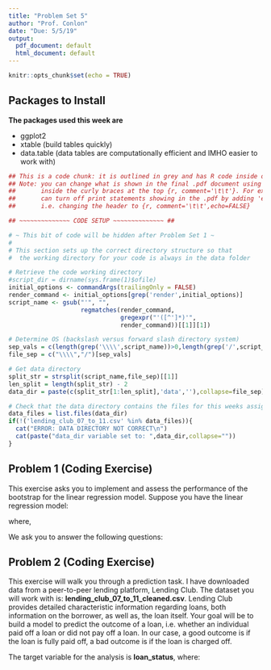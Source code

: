 ```yaml
---
title: "Problem Set 5"
author: "Prof. Conlon"
date: "Due: 5/5/19"
output:
  pdf_document: default
  html_document: default
---
```


```r
knitr::opts_chunk$set(echo = TRUE)
```


\newcommand{\E}[1]{\ensuremath{\mathbb{E}\big[#1\big]}}
\newcommand{\Emeasure}[2]{\ensuremath{\mathbb{E}_{#1}\big[#2\big]}}

## Packages to Install


**The packages used this week are**

* ggplot2
* xtable (build tables quickly)
* data.table (data tables are computationally efficient and IMHO easier to work with)


```r

## This is a code chunk: it is outlined in grey and has R code inside of it
## Note: you can change what is shown in the final .pdf document using arguments 
##       inside the curly braces at the top {r, comment='\t\t'}. For example, you 
##       can turn off print statements showing in the .pdf by adding 'echo=False' 
##       i.e. changing the header to {r, comment='\t\t',echo=FALSE}

## ~~~~~~~~~~~~~~ CODE SETUP ~~~~~~~~~~~~~~ ##

# ~ This bit of code will be hidden after Problem Set 1 ~
#
# This section sets up the correct directory structure so that
#  the working directory for your code is always in the data folder

# Retrieve the code working directory
#script_dir = dirname(sys.frame(1)$ofile)
initial_options <- commandArgs(trailingOnly = FALSE)
render_command <- initial_options[grep('render',initial_options)]
script_name <- gsub("'", "", 
                    regmatches(render_command, 
                               gregexpr("'([^']*)'",
                               render_command))[[1]][1])

# Determine OS (backslash versus forward slash directory system)
sep_vals = c(length(grep('\\\\',script_name))>0,length(grep('/',script_name))>0)
file_sep = c("\\\\","/")[sep_vals]

# Get data directory
split_str = strsplit(script_name,file_sep)[[1]]
len_split = length(split_str) - 2
data_dir = paste(c(split_str[1:len_split],'data',''),collapse=file_sep)

# Check that the data directory contains the files for this weeks assignment
data_files = list.files(data_dir)
if(!('lending_club_07_to_11.csv' %in% data_files)){
  cat("ERROR: DATA DIRECTORY NOT CORRECT\n")
  cat(paste("data_dir variable set to: ",data_dir,collapse=""))
}

```


## Problem 1 (Coding Exercise)

This exercise asks you to implement and assess the performance of the bootstrap for the linear regression model. Suppose you have the linear regression model:

\begin{align*}
  y_{i} = \beta_{0} + \beta_{1}x_{i} + \epsilon_{i}
\end{align*}

where,

\begin{itemize}
  \item[-] $x_{i} \sim U[0,2]$
  \item[-] $\epsilon_{i} \vert x_{i} \sim U[-1,1]$
  \item[-] $\beta_{0} = \beta_{1} = 1$ 
\end{itemize}

We ask you to answer the following questions:

\begin{itemize}
\item[a.] Write a code that generates i.i.d. samples of sizes $n=10,50,200$ from that distribution, computes (1) the least squares estimator for $\beta$, (2) the t-ratio for the least squares coefficient $\beta_{1}$, $t_{n} = \frac{\hat{\beta}_{1,LS} - 1}{\hat{s.e.}(\hat{\beta}_{1,LS})}$, and (3) the least square residuals $\hat{\epsilon}_{i} = y_{i} - \hat{\beta}_{0,LS} - \hat{\beta}_{1,LS} x_{i}$

\item[b.] Write a code for drawing $n$ times at random from the discrete uniform distribution over the estimated residuals $\hat{\epsilon}_{1},...,\hat{\epsilon}_{n}$ (i.e. with replacement).

\item[c.] Use your code from parts (a) and (b) to implement the residual bootstrap - assuming that $\epsilon_{i}$ and $x_{i}$ are independent - to estimate the 95th percentiles of the respective distributions of $\hat{\beta}_{1,LS}$ and $t_{n}$

\item[d.] Repeat part (a) for sample size $n=10,50,200$ with $200$ replications, where you keep the initial draws of $x_{1},..,x_{n}$ from part (a) and only generate new residuals from their conditional distribution. Compute $\hat{\beta}_{1,LS}$ and the statistic $t_{n}$ using $200$ independent samples of size $n$. Use your results to compute a simulated estimate for the 95th percentiles of the respective sampling distributions for $\hat{\beta}_{1,LS}$ and $t_{n}$.

\item[e.] Compare your results from (c) and (d). What do you conclude about the performance of the bootstrap? How does it compare to the 95th percentile of the asymptotic distribution of $t_{n}$?
\end{itemize}

## Problem 2 (Coding Exercise)

This exercise will walk you through a prediction task. I have downloaded data from a peer-to-peer lending platform, Lending Club. The dataset you will work with is: __lending_club_07_to_11_cleaned.csv__. Lending Club provides detailed characteristic information regarding loans, both information on the borrower, as well as, the loan itself. Your goal will be to build a model to predict the outcome of a loan, i.e. whether an individual paid off a loan or did not pay off a loan. In our case, a good outcome is if the loan is fully paid off, a bad outcome is if the loan is charged off. 

The target variable for the analysis is **loan_status**, where:

\begin{align*}
  loan\_status = 
    \begin{cases}
      1 \mbox{ if loan is paid off } \\
      0 \mbox{ if loan is not paid off }
    \end{cases}
\end{align*}

\begin{itemize}

\item[a.] This is going to be a more DIY style exercise, provide a list of the variables you plan to use for the analysis. Give a short discussion for why you excluded other variables.

\item[b.] Regularization is an important step when using an machine learning algorithm, regularzie the variables that you have included. Briefly, why is regularization important?

\item[c.] Provide a simple correlational table to give you a sense of the relationship between your covariates. Do you notice any interesting patterns?

\item[d.] Split the dataset into a single test and training set, a simple rule of thumb is an 40/60 split. How did you build these two sets?

\item[e.] Using your training set, run a logistic regression, a random forest, and a gradient boosted random forest. To show your results, present both a measure of miscalssification error, accuracy and a confusion matrix.

\item[f.] One easy way to improve model performance is cross-validation. Do a k-fold cross validation, where k=5, using the best performing model from part (e.). Re-report the misclassification error, accuracy and a confusion matrix. 

\end{itemize}